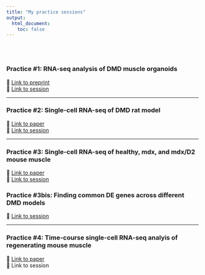 ```yaml
---
title: "My practice sessions"
output:
  html_document:
    toc: false
---
```


<br> <br>

### Practice #1: RNA-seq analysis of DMD muscle organoids

🔗 [Link to preprint](https://doi.org/10.1101/2023.07.26.550063)\
🌼 [Link to session](project_1_dmd-organoid.html)

------------------------------------------------------------------------

### Practice #2: Single-cell RNA-seq of DMD rat model

🔗 [Link to paper](https://doi.org/10.1186/s40478-022-01355-2)\
🌼 [Link to session](project_2_dmd-rat.html)

------------------------------------------------------------------------

### Practice #3: Single-cell RNA-seq of healthy, mdx, and mdx/D2 mouse muscle

🔗 [Link to paper](https://doi.org/10.1016/j.isci.2022.105415)\
🌼 [Link to session](project_3_mdx-mdxD2-mice.html)

### Practice #3bis: Finding common DE genes across different DMD models 

🌼 [Link to session](project_3bis_find-common-genes.html)

------------------------------------------------------------------------

### Practice #4: Time-course single-cell RNA-seq analyis of regenerating mouse muscle

🔗 [Link to paper](https://doi.org/10.1016/j.isci.2020.100993)\
🌼 Link to session
